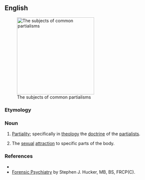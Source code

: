 ==English==
[[File:Partialism Montage.jpg|thumb|250px|The subjects of common partialisms]]

===Etymology===
{{suffix|en|partial|ism}}

===Noun===
{{en-noun|~}}

# [[partiality|Partiality]]; specifically in [[theology]] the [[doctrine]] of the [[partialists]].
# {{lb|en|psychiatry}} The [[sexual]] [[attraction]] to specific parts of the body.

===References===
* {{R:Webster 1913}}
* [https://web.archive.org/web/20070717094534/http://www.forensicpsychiatry.ca/paraphilia/partialism.htm Forensic Psychiatry] by Stephen J. Hucker, MB, BS, FRCP(C).